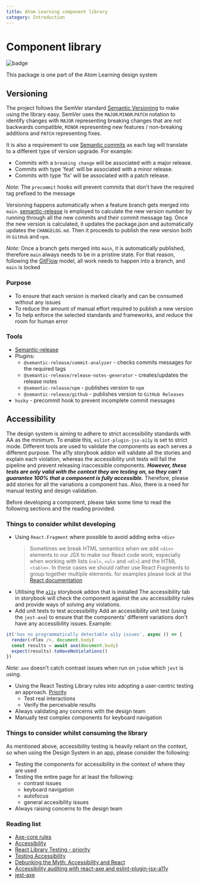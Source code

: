 ```yaml
---
title: Atom Learning component library
category: Introduction
---
```


# Component library

![badge](https://github.com/Atom-Learning/components/workflows/CI/badge.svg)

This package is one part of the Atom Learning design system

## Versioning

The project follows the SemVer standard [Semantic Versioning](https://semver.org/spec/v2.0.0.html) to make using the library easy. SemVer uses the `MAJOR`.`MINOR`.`PATCH` notation to identify changes with `MAJOR` representing breaking changes that are not backwards compatible, `MINOR` representing new features / non-breaking additions and `PATCH` representing fixes.

It is also a requirement to use [Semantic commits](https://www.conventionalcommits.org/en/v1.0.0/) as each tag will translate to a different type of version upgrade. For example:

- Commits with a `breaking change` will be associated with a major release.
- Commits with type 'feat' will be associated with a minor release.
- Commits with type 'fix' will be associated with a patch release.

_Note:_ The `precommit` hooks will prevent commits that don't have the required tag prefixed to the message

Versioning happens automatically when a feature branch gets merged into `main`. [semantic-release](https://github.com/semantic-release/semantic-release) is employed to calculate the new version number by running through all the new commits and their commit message tag. Once the new version is calculated, it updates the package.json and automatically updates the `CHANGELOG.md`. Then it proceeds to publish the new version both in `GitHub` and `npm`.

_Note:_ Once a branch gets merged into `main`, it is automatically published, therefore `main` always needs to be in a pristine state. For that reason, following the [GitFlow](https://www.atlassian.com/git/tutorials/comparing-workflows/gitflow-workflow) model, all work needs to happen into a branch, and `main` is locked

### Purpose

- To ensure that each version is marked clearly and can be consumed without any issues
- To reduce the amount of manual effort required to publish a new version
- To help enforce the selected standards and frameworks, and reduce the room for human error

### Tools

- [Semantic-release](https://github.com/semantic-release/semantic-release)
- Plugins:
  - `@semantic-release/commit-analyzer` - checks commits messages for the required tags
  - `@semantic-release/release-notes-generator` - creates/updates the release notes
  - `@semantic-release/npm` - publishes version to `npm`
  - `@semantic-release/github` - publishes version to `GitHub Releases`
- `husky` - precommit hook to prevent incomplete commit messages

## Accessibility

The design system is aiming to adhere to strict accessibility standards with AA as the minimum. To enable this, `eslint-plugin-jsx-a11y` is set to strict mode.
Different tools are used to validate the components as each serves a different purpose. The a11y storybook addon will validate all the stories and explain each violation, whereas the accessibility unit tests will fail the pipeline and prevent releasing inaccessible components. **_However, these tests are only valid with the context they are testing on, so they can't guarantee 100% that a component is fully accessible._** Therefore, please add stories for all the variations a component has. Also, there is a need for manual testing and design validation.

Before developing a component, please take some time to read the following sections and the reading provided.

### Things to consider whilst developing

- Using `React.Fragment` where possible to avoid adding extra `<div>`
  > Sometimes we break HTML semantics when we add `<div>` elements to our JSX to make our React code work, especially when working with lists (`<ol>`, `<ul>` and `<dl>`) and the HTML `<table>`. In these cases we should rather use React Fragments to group together multiple elements. for examples please look at the [React documentation](https://reactjs.org/docs/accessibility.html)
- Utilising the [`a11y`](https://github.com/storybookjs/storybook/tree/master/addons/a11y) storybook addon that is installed
  The accessibility tab in storybook will check the component against the `aXe` accessibility rules and provide ways of solving any violations.
- Add unit tests to test accessibility
  Add an accessibility unit test (using the `jest-axe`) to ensure that the components' different variations don't have any accessibility issues. Example:

```js
it('has no programmatically detectable a11y issues', async () => {
  render(<Flex />, document.body)
  const results = await axe(document.body)
  expect(results).toHaveNoViolations()
})
```

_Note:_ `axe` doesn't catch contrast issues when run on `jsdom` which `jest` is using.

- Using the React Testing Library rules into adopting a user-centric testing an approach. [Priority](https://testing-library.com/docs/queries/about/#priority)
  - Test real interactions
  - Verify the perceivable results
- Always validating any concerns with the design team
- Manually test complex components for keyboard navigation

### Things to consider whilst consuming the library

As mentioned above, accessibility testing is heavily reliant on the context, so when using the Design System in an app, please consider the following:

- Testing the components for accessibility in the context of where they are used
- Testing the entire page for at least the following:
  - contrast issues
  - keyboard navigation
  - autofocus
  - general accesibility issues
- Always raising concerns to the design team

### Reading list

- [Axe-core rules](https://github.com/dequelabs/axe-core/blob/develop/doc/rule-descriptions.md)
- [Accessibility](https://reactjs.org/docs/accessibility.html)
- [React Library Testing - priority](https://testing-library.com/docs/queries/about/#priority)
- [Testing Accessibility](https://www.24a11y.com/2017/writing-automated-tests-accessibility/)
- [Debunking the Myth: Accessibility and React](https://www.deque.com/blog/debunking-the-myth-accessibility-and-react/)
- [Accessibility auditing with react-axe and eslint-plugin-jsx-a11y](https://web.dev/accessibility-auditing-react/)
- [jest-axe](https://github.com/nickcolley/jest-axe#testing-react-with-react-testing-library)

